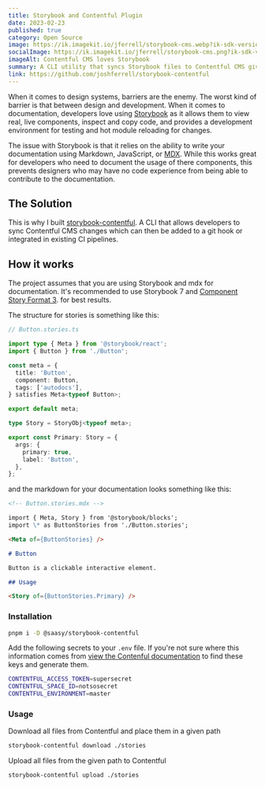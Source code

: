 ```yaml
---
title: Storybook and Contentful Plugin
date: 2023-02-23
published: true
category: Open Source
image: https://ik.imagekit.io/jferrell/storybook-cms.webp?ik-sdk-version=javascript-1.4.3&updatedAt=1677393939167
socialImage: https://ik.imagekit.io/jferrell/storybook-cms.png?ik-sdk-version=javascript-1.4.3&updatedAt=1677393939520
imageAlt: Contentful CMS loves Storybook
summary: A CLI utility that syncs Storybook files to Contentful CMS giving designers the ability to directly contribute to Storybook documentation.
link: https://github.com/joshferrell/storybook-contentful
---
```


When it comes to design systems, barriers are the enemy. The worst kind of barrier is that between design and development. When it comes to documentation, developers love using [Storybook](storybook.js.org/) as it allows them to view real, live components, inspect and copy code, and provides a development environment for testing and hot module reloading for changes.

The issue with Storybook is that it relies on the ability to write your documentation using Markdown, JavaScript, or [MDX](https://mdxjs.com/). While this works great for developers who need to document the usage of there components, this prevents designers who may have no code experience from being able to contribute to the documentation.

## The Solution

This is why I built [storybook-contentful](https://github.com/joshferrell/storybook-contentful). A CLI that allows developers to sync Contentful CMS changes which can then be added to a git hook or integrated in existing CI pipelines.

## How it works

The project assumes that you are using Storybook and mdx for documentation. It's recommended to use Storybook 7 and [Component Story Format 3](https://storybook.js.org/blog/storybook-csf3-is-here/). for best results.

The structure for stories is something like this:

```ts
// Button.stories.ts

import type { Meta } from '@storybook/react';
import { Button } from './Button';

const meta = {
  title: 'Button',
  component: Button,
  tags: ['autodocs'],
} satisfies Meta<typeof Button>;

export default meta;

type Story = StoryObj<typeof meta>;

export const Primary: Story = {
  args: {
    primary: true,
    label: 'Button',
  },
};
```

and the markdown for your documentation looks something like this:

```md
<!-- Button.stories.mdx -->

import { Meta, Story } from '@storybook/blocks';
import \* as ButtonStories from './Button.stories';

<Meta of={ButtonStories} />

# Button

Button is a clickable interactive element.

## Usage

<Story of={ButtonStories.Primary} />
```

### Installation

```bash
pnpm i -D @saasy/storybook-contentful
```

Add the following secrets to your `.env` file. If you're not sure where this information comes from [view the Contenful documentation](https://www.contentful.com/developers/docs/references/authentication/#api-keys-in-the-contentful-web-app) to find these keys and generate them.

```bash
CONTENTFUL_ACCESS_TOKEN=supersecret
CONTENTFUL_SPACE_ID=notsosecret
CONTENTFUL_ENVIRONMENT=master
```

### Usage

Download all files from Contentful and place them in a given path

```bash
storybook-contentful download ./stories
```

Upload all files from the given path to Contentful

```bash
storybook-contentful upload ./stories
```
